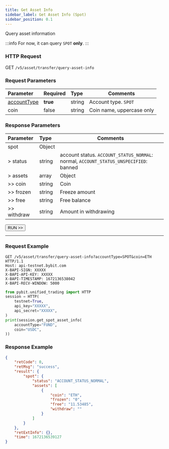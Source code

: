 ```yaml
---
title: Get Asset Info
sidebar_label: Get Asset Info (Spot)
sidebar_position: 0.1
---
```


Query asset information

:::info
For now, it can query `SPOT` **only**.
:::

### HTTP Request
GET `/v5/asset/transfer/query-asset-info`

### Request Parameters
| Parameter | Required | Type | Comments|
|:----- |:-------|:-----|------ |
|[accountType](../enum#accounttype) |**true** |string |Account type. `SPOT`|
|coin |false |string |Coin name, uppercase only |

### Response Parameters
| Parameter | Type | Comments|
|:----- |:-----|----- |
|spot |Object| |
|> status |string |account status. `ACCOUNT_STATUS_NORMAL`: normal, `ACCOUNT_STATUS_UNSPECIFIED`: banned |
|> assets |array|Object |
|>> coin |string|Coin |
|>> frozen |string|Freeze amount |
|>> free |string|Free balance |
|>> withdraw |string|Amount in withdrawing |

<a href="/api-explorer/v5/asset/asset-info"><Button>RUN >></Button></a>

---

### Request Example

<Tabs groupId="programming-languages">
<TabItem value="http" label="HTTP">

```http
GET /v5/asset/transfer/query-asset-info?accountType=SPOT&coin=ETH HTTP/1.1
Host: api-testnet.bybit.com
X-BAPI-SIGN: XXXXX
X-BAPI-API-KEY: XXXXX
X-BAPI-TIMESTAMP: 1672136538042
X-BAPI-RECV-WINDOW: 5000
```

</TabItem>
<TabItem value="python" label="Python">

```python
from pybit.unified_trading import HTTP
session = HTTP(
    testnet=True,
    api_key="XXXXX",
    api_secret="XXXXX",
)
print(session.get_spot_asset_info(
    accountType="FUND",
    coin="USDC",
))
```

</TabItem>
</Tabs>

### Response Example

```json
{
    "retCode": 0,
    "retMsg": "success",
    "result": {
        "spot": {
            "status": "ACCOUNT_STATUS_NORMAL",
            "assets": [
                {
                    "coin": "ETH",
                    "frozen": "0",
                    "free": "11.53485",
                    "withdraw": ""
                }
            ]
        }
    },
    "retExtInfo": {},
    "time": 1672136539127
}
```
